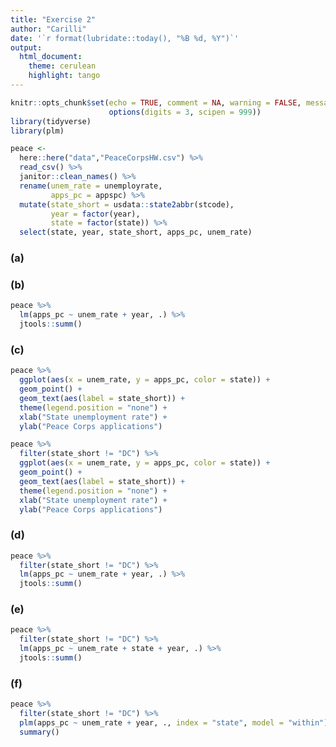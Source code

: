 ```yaml
---
title: "Exercise 2"
author: "Carilli"
date: '`r format(lubridate::today(), "%B %d, %Y")`'
output: 
  html_document:
    theme: cerulean
    highlight: tango
---
```


```r
knitr::opts_chunk$set(echo = TRUE, comment = NA, warning = FALSE, message = FALSE,
                      options(digits = 3, scipen = 999))
library(tidyverse)
library(plm)
```

```r
peace <- 
  here::here("data","PeaceCorpsHW.csv") %>% 
  read_csv() %>% 
  janitor::clean_names() %>% 
  rename(unem_rate = unemployrate,
         apps_pc = appspc) %>% 
  mutate(state_short = usdata::state2abbr(stcode),
         year = factor(year),
         state = factor(state)) %>% 
  select(state, year, state_short, apps_pc, unem_rate)
```

### (a)


### (b)

```r
peace %>% 
  lm(apps_pc ~ unem_rate + year, .) %>% 
  jtools::summ()
```

### (c)

```r
peace %>% 
  ggplot(aes(x = unem_rate, y = apps_pc, color = state)) +
  geom_point() + 
  geom_text(aes(label = state_short)) +
  theme(legend.position = "none") +
  xlab("State unemployment rate") + 
  ylab("Peace Corps applications")
```

```r
peace %>% 
  filter(state_short != "DC") %>% 
  ggplot(aes(x = unem_rate, y = apps_pc, color = state)) +
  geom_point() + 
  geom_text(aes(label = state_short)) +
  theme(legend.position = "none") + 
  xlab("State unemployment rate") + 
  ylab("Peace Corps applications")
```


### (d)

```r
peace %>% 
  filter(state_short != "DC") %>% 
  lm(apps_pc ~ unem_rate + year, .) %>% 
  jtools::summ()
```

### (e)

```r
peace %>% 
  filter(state_short != "DC") %>% 
  lm(apps_pc ~ unem_rate + state + year, .) %>% 
  jtools::summ()
```

### (f)

```r
peace %>% 
  filter(state_short != "DC") %>% 
  plm(apps_pc ~ unem_rate + year, ., index = "state", model = "within") %>% 
  summary() 
```


